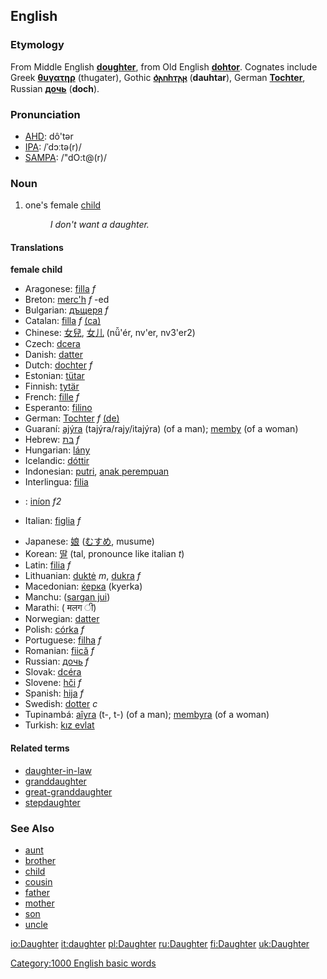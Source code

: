 ==English==
===Etymology===
From Middle English '''[[doughter]]''', from Old English '''[[dohtor]]'''. Cognates include Greek '''[[θυγατηρ]]''' (thugater), Gothic '''[[𐌳𐌰𐌿𐌷𐍄𐌰𐍂]]''' ('''dauhtar'''), German '''[[Tochter]]''', Russian '''[[дочь]]''' ('''doch''').

===Pronunciation===
*[[w:AHD|AHD]]: dô'tər
*[[w:IPA|IPA]]: /ˈdɔːtə(r)/
*[[w:SAMPA|SAMPA]]: /"dO:t@(r)/

===Noun===
#one's female [[child]]
#:''I don't want a daughter.''

====Translations====
<!--DefA-->'''female child'''
{{top}}
<!--languages from A to I go here-->
*Aragonese: [[filla]] ''f''
*Breton: [[merc'h]] ''f'' -ed
*Bulgarian: [[дъщеря]] ''f''
*Catalan: [[filla]] ''f'' [[:ca:filla|(ca)]]
*Chinese: [[女兒]], [[女儿]] (nǚ'ér, nv'er, nv3'er2)
*Czech: [[dcera]]
*Danish: [[datter]]
*Dutch: [[dochter]] ''f''
*Estonian: [[tütar]]
*Finnish: [[tytär]]
*French: [[fille]] ''f''
*Esperanto: [[filino]]
*German: [[Tochter]] ''f'' [[:de:Tochter|(de)]] 
*Guaraní: [[ajýra]] (tajýra/rajy/itajýra) (of a man); [[memby]] (of a woman)
*Hebrew: [[בת|בַּת]] ''f''
*Hungarian: [[lány]]
*Icelandic: [[dóttir]]
*Indonesian: [[putri]], [[anak perempuan]]
*Interlingua: [[filia]]
*{{ga}}: [[iníon]] ''f2''
*Italian: [[figlia]] ''f''
{{mid}}
<!--languages from J to Z go here-->
*Japanese: [[娘]] ([[むすめ]], musume)
*Korean: [[딸]] (tal, pronounce like italian ''t'')
*Latin: [[filia]] ''f''
*Lithuanian: [[duktė]] ''m'', [[dukra]] ''f''
*Macedonian: [[ќерка]] (kyerka)
*Manchu: ([[sargan jui]])
*Marathi: ( मलग ी)
*Norwegian: [[datter]]
*Polish: [[córka]] ''f''
*Portuguese: [[filha]] ''f''
*Romanian: [[fiică]] ''f''
*Russian: [[дочь]] ''f''
*Slovak: [[dcéra]]
*Slovene: [[hči]] ''f''
*Spanish: [[hija]] ''f''
*Swedish: [[dotter]] ''c''
*Tupinambá: [[aîyra]] (t-, t-) (of a man); [[membyra]] (of a woman)
*Turkish: [[kız evlat]]
{{bottom}}

====Related terms====
*[[daughter-in-law]]
*[[granddaughter]]
*[[great-granddaughter]]
*[[stepdaughter]]

===See Also===
*[[aunt]]
*[[brother]]
*[[child]]
*[[cousin]]
*[[father]]
*[[mother]]
*[[son]]
*[[uncle]]

[[Category:1000 English basic words]]

[[io:Daughter]]
[[it:daughter]]
[[pl:Daughter]]
[[ru:Daughter]]
[[fi:Daughter]]
[[uk:Daughter]]